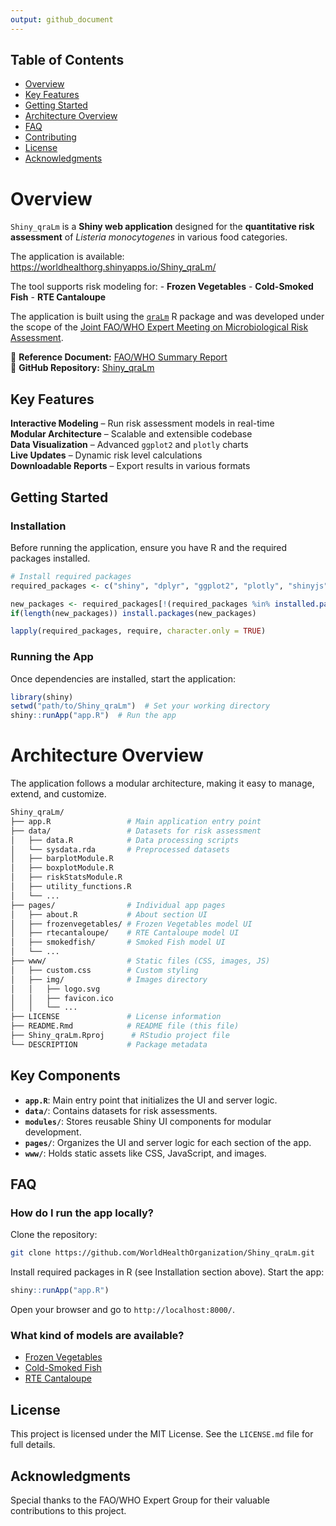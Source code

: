 ```yaml
---
output: github_document
---
```


<!-- # Shiny_qraLm <img src="www/img/logo_small.png" width="10%"> -->

## Table of Contents
- [Overview](#overview)
- [Key Features](#key-features)
- [Getting Started](#getting-started)
- [Architecture Overview](#architecture-overview)
- [FAQ](#faq)
- [Contributing](#contributing)
- [License](#license)
- [Acknowledgments](#acknowledgments)

# Overview

`Shiny_qraLm` is a **Shiny web application** designed for the **quantitative risk assessment** of *Listeria monocytogenes* in various food categories.  

The application is available: [https://worldhealthorg.shinyapps.io/Shiny_qraLm/](https://worldhealthorg.shinyapps.io/Shiny_qraLm/)

The tool supports risk modeling for:
- **Frozen Vegetables**
- **Cold-Smoked Fish**
- **RTE Cantaloupe**

The application is built using the [`qraLm`](https://worldhealthorganization.github.io/qraLm/) R package and was developed under the scope of the [Joint FAO/WHO Expert Meeting on Microbiological Risk Assessment](https://www.who.int/publications/m/item/jemra-of-listeria-monocytogenes-in-foods).

📄 **Reference Document:** [FAO/WHO Summary Report](https://www.fao.org/3/cc6993en/cc6993en.pdf)  
🔗 **GitHub Repository:** [Shiny_qraLm](https://github.com/WorldHealthOrganization/Shiny_qraLm)


## Key Features

**Interactive Modeling** – Run risk assessment models in real-time  
**Modular Architecture** – Scalable and extensible codebase  
**Data Visualization** – Advanced `ggplot2` and `plotly` charts  
**Live Updates** – Dynamic risk level calculations  
**Downloadable Reports** – Export results in various formats  



## Getting Started

### Installation

Before running the application, ensure you have R and the required packages installed.

```r
# Install required packages
required_packages <- c("shiny", "dplyr", "ggplot2", "plotly", "shinyjs", "DT", "shinyWidgets")

new_packages <- required_packages[!(required_packages %in% installed.packages()[,"Package"])]
if(length(new_packages)) install.packages(new_packages)

lapply(required_packages, require, character.only = TRUE)
```

### Running the App

Once dependencies are installed, start the application:

```r
library(shiny)
setwd("path/to/Shiny_qraLm")  # Set your working directory
shiny::runApp("app.R")  # Run the app
```


# Architecture Overview

The application follows a modular architecture, making it easy to manage, extend, and customize.

```bash
Shiny_qraLm/
├── app.R                 # Main application entry point
├── data/                 # Datasets for risk assessment
│   ├── data.R            # Data processing scripts
│   └── sysdata.rda       # Preprocessed datasets
│   ├── barplotModule.R
│   ├── boxplotModule.R
│   ├── riskStatsModule.R
│   ├── utility_functions.R
│   └── ...
├── pages/                # Individual app pages
│   ├── about.R           # About section UI
│   ├── frozenvegetables/ # Frozen Vegetables model UI
│   ├── rtecantaloupe/    # RTE Cantaloupe model UI
│   ├── smokedfish/       # Smoked Fish model UI
│   └── ...
├── www/                  # Static files (CSS, images, JS)
│   ├── custom.css        # Custom styling
│   ├── img/              # Images directory
│   │   ├── logo.svg
│   │   ├── favicon.ico
│   │   └── ...
├── LICENSE               # License information
├── README.Rmd            # README file (this file)
├── Shiny_qraLm.Rproj      # RStudio project file
└── DESCRIPTION           # Package metadata
```

## Key Components

- **`app.R`**: Main entry point that initializes the UI and server logic.
- **`data/`**: Contains datasets for risk assessments.
- **`modules/`**: Stores reusable Shiny UI components for modular development.
- **`pages/`**: Organizes the UI and server logic for each section of the app.
- **`www/`**: Holds static assets like CSS, JavaScript, and images.

## FAQ
### How do I run the app locally?

Clone the repository:

```sh
git clone https://github.com/WorldHealthOrganization/Shiny_qraLm.git
```

Install required packages in R (see Installation section above). Start the app:

```r
shiny::runApp("app.R")
```

Open your browser and go to `http://localhost:8000/`.

### What kind of models are available?

- [Frozen Vegetables](https://doi.org/10.3390/foods13223610)
- [Cold-Smoked Fish](https://doi.org/10.3390/foods13233831)
- [RTE Cantaloupe](https://doi.org/10.3390/foods14132212)
 

## License

This project is licensed under the MIT License. See the `LICENSE.md` file for full details.

## Acknowledgments

Special thanks to the FAO/WHO Expert Group for their valuable contributions to this project.




